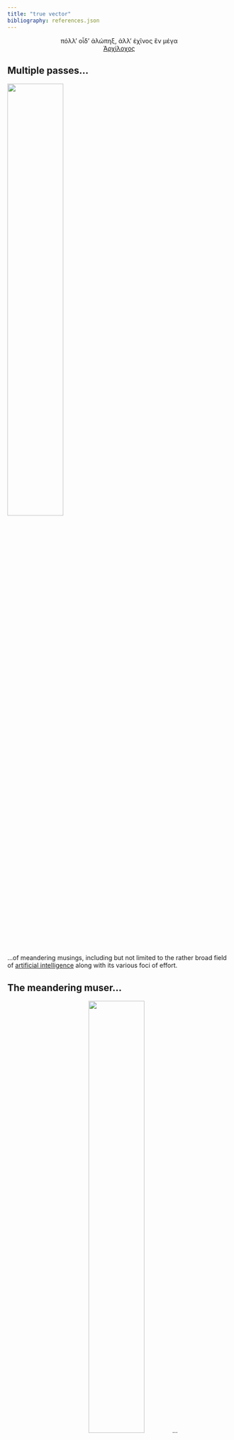 ```yaml
---
title: "true vector"
bibliography: references.json
---
```


```{=html}
<style>
.quarto-title > h1.title {
  opacity: 0 !important;
  margin-top: -1.5em !important;
}
</style>
```
<center>πόλλ' οἶδ' ἀλώπηξ, ἀλλ' ἐχῖνος ἓν μέγα<br> [Ἀρχίλοχος](https://en.wikipedia.org/wiki/Archilochus)</center>

::: {.callout-note collapse="true"}
# Multiple passes...
![](leeloo.jpg){fig-align="center" width="50%"}
:::

...of meandering musings, including but not limited to the rather broad field of [artificial intelligence](https://en.wikipedia.org/wiki/Artificial_intelligence) along with its various foci of effort.

::: {.callout-note collapse="true"}
# The meandering muser...
<center>[![](hero-shot.png){fig-align="center" width="50%"}](author.qmd)...</center>
:::

...is a semi-retired ever-curious specialized-generalist, who lived as a child for several years with his dirt-poor grandparents (near literally, as their floor was actually unfinished wood) on a too-big tenant-farm, with a first paying-job as a department-store janitor while in high school (but with talent suitably recognized, was rapidly upgraded to cleaning the gerbil cages after less than a month), moving into house carpentry and construction to make enough money for, and continuing that occupation throughout, college, with (likely excessive) extracurricular activities as a sports photographer, then a career as a USAF officer, followed by a brief stint as a private investor, publicly-traded-company board member, then appointed by a federal judge as a small-cap CEO to effect recovery of embezzled funds which involved some international detective work, on to participating in an aviation manufacturing startup, and finally scraping the rust off the degree and engaging as a cyber-security systems-engineer in the IT field for the last couple of decades, though frequently enjoying the odd foray into new domains along the way.

::: {.callout-note collapse="true"}
# on specialists
"The dilemma is this. In the modern world knowledge has been growing so fast and so enormously, in almost every field, that the probabilities are immensely against anybody, no matter how innately clever, being able to make a contribution in any one field unless he devotes all his time to it for years. If he tries to be the Rounded Universal Man, like Leonardo da Vinci, or to take all knowledge for his province, like Francis Bacon, he is most likely to become a mere dilettante and dabbler. But if he becomes too specialized, he is apt to become narrow and lopsided, ignorant on every subject but his own, and perhaps dull and sterile even on that because he lacks perspective and vision and has missed the cross-fertilization of ideas that can come from knowing something of other subjects."

[Henry Hazlitt](https://en.wikipedia.org/wiki/Henry_Hazlitt)
:::

::: {.callout-note collapse="true"}
# on generalists
"A human being should be able to change a diaper, plan an invasion, butcher a hog, conn a ship, design a building, write a sonnet, balance accounts, build a wall, set a bone, comfort the dying, take orders, give orders, cooperate, act alone, solve equations, analyze a new problem, pitch manure, program a computer, cook a tasty meal, fight efficiently, die gallantly. Specialization is for insects."

[Lazurus Long](https://en.wikipedia.org/wiki/Lazarus_Long) as written by [Robert Heinlein](https://en.wikipedia.org/wiki/Robert_A._Heinlein) in [Time Enough for Love](https://en.wikipedia.org/wiki/Time_Enough_for_Love)
:::

::: {.callout-note collapse="true"}
# a lot of a little and a little of a lot
*specialized generalist* - aka one who cannot make up his mind...

"These are the principles for the development of a complete mind: Study the science of art. Study the art of science. Learn to see. Realize that everything connects to everything else."

[Leonardo da Vinci](https://philosophynow.org/issues/134/The_Mind_of_Leonardo_da_Vinci)

"I suppose it is tempting, if the only tool you have is a hammer, to treat everything as if it were a nail."

[Maslow's Hammer](https://en.wiktionary.org/wiki/Maslow%27s_hammer#English)

Without a broad foundation, it's facile to slide into [confirmation bias](https://journals.sagepub.com/doi/10.1037/1089-2680.2.2.175) by "seeking or interpreting of evidence in ways that are partial to existing beliefs".
:::

::: {.callout-note collapse="true"}
# err...wikipedia?
The astute reader will notice the occasional academic *faux pas* of linking to Wikipedia article.  What contrarian blush has come over the author?

> HD: When I use a word, it means just what I choose it to mean---neither more nor less.<br> AL: The question is, whether you can make words mean different things.<br> HD: The question is, which is to be master---that's all. Impenetrability! That's what I say!

-- [captured](https://www.gutenberg.org/files/35688/35688-h/35688-h.htm) snippet of conversation with well known entropy demonstrator Mr. Dumpty and dysmegalopsiac adventurer Ms. Liddel

[also, as per a reliable source...](https://en.wikipedia.org/wiki/Wikipedia:Wikipedia_is_not_a_reliable_source#:~:text=Wikipedia%20is%20not%20a%20reliable%20source%20for%20citations%20elsewhere%20on,in%20progress%2C%20or%20simply%20incorrect.)
:::

::: {.callout-note collapse="true"}
# one ping only
::: {.panel-tabset}
## navigation
The speed and direction of a target relative to a reference point (usually the Geographic [true] North Pole) is called its *true vector*, and is where this site drew the inspiration for its name, though from the similar application in aviation. To calcuate this an observer generally measures the velocity of the target relative to the observer and then performs a translation of that vector to the reference point.

<div style="background-color:white">
![](navigation.png){fig-align="center" width="50%"}
</div>

## physics
A true vector or radius vector reverses sign if the coordinate axes are reversed. Examples of polar vectors include r, the velocity vector v, momentum p, and force F. 

<div style="background-color:white">
![](polar-physics.png){fig-align="center" width="50%"}
</div>

## math
A true vector or polar vector is a representation of a vector as a magnitude (length) and angle, which is equivalent to specifying its endpoints in polar coordinates.

<div style="background-color:white">
![](polar-math.svg){fig-align="center" width="50%"}
</div>

## ai
A *true vector* as defined in the *navigation* tab could be likened in machine learning (well, at least by me) to attempting to determine the "goldilocks" (neither underfit nor overfit) prediction path by application of optimization algorithms to datasets of observations.

<div style="background-color:white">
![](gradient.jpg){fig-align="center" width="50%"}
</div>
:::
:::

<div style="min-height:450px"></div>